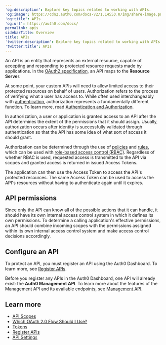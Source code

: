 ---
'og:description': Explore key topics related to working with APIs.
'og:image': https://cdn2.auth0.com/docs-v2/1.14553.0/img/share-image.png
'og:title': APIs
'og:url': https://auth0.com/docs/
permalink: apis
sidebarTitle: Overview
title: APIs
'twitter:description': Explore key topics related to working with APIs.
'twitter:title': APIs
---
An API is an entity that represents an external resource, capable of accepting and responding to protected resource requests made by applications. In the [OAuth2 specification](https://tools.ietf.org/html/rfc6749), an API maps to the **<Tooltip tip="Resource Server: Server hosting protected resources. Resource servers accept and respond to protected resource requests." cta="View Glossary" href="/docs/glossary?term=Resource+Server">Resource Server</Tooltip>**.

At some point, your custom APIs will need to allow limited access to their protected resources on behalf of users. Authorization refers to the process of verifying what a user has access to. While often used interchangeably with [authentication](/docs/authenticate), authorization represents a fundamentally different function. To learn more, read [Authentication and Authorization](/docs/get-started/identity-fundamentals/authentication-and-authorization).

In authorization, a user or application is granted access to an API after the API determines the extent of the permissions that it should assign. Usually, authorization occurs after identity is successfully validated through authentication so that the API has some idea of what sort of access it should grant.

Authorization can be determined through the use of [policies](/docs/manage-users/access-control/authorization-policies) and [rules](/docs/manage-users/access-control/rules-for-authorization-policies), which can be used with [role-based access control (RBAC)](/docs/manage-users/access-control/rbac). Regardless of whether RBAC is used, requested access is transmitted to the API via scopes and granted access is returned in issued <Tooltip tip="Access Token: Authorization credential, in the form of an opaque string or JWT, used to access an API." cta="View Glossary" href="/docs/glossary?term=Access+Tokens">Access Tokens</Tooltip>.

The application can then use the Access Token to access the API's protected resources. The same Access Token can be used to access the API's resources without having to authenticate again until it expires.

## API permissions

Since only the API can know all of the possible actions that it can handle, it should have its own internal access control system in which it defines its own permissions. To determine a calling application's effective permissions, an API should combine incoming scopes with the permissions assigned within its own internal access control system and make access control decisions accordingly.

## Configure an API

To protect an API, you must register an API using the <Tooltip tip="Auth0 Dashboard: Auth0's main product to configure your services." cta="View Glossary" href="/docs/glossary?term=Auth0+Dashboard">Auth0 Dashboard</Tooltip>. To learn more, see [Register APIs](/docs/get-started/auth0-overview/set-up-apis).

<Callout icon="file-lines" color="#0EA5E9" iconType="regular">

Before you register any APIs in the Auth0 Dashboard, one API will already exist: the **Auth0 Management API**. To learn more about the features of the Management API and its available endpoints, see [Management API](https://auth0.com/docs/api/management/v2).

</Callout>

## Learn more

* [API Scopes](/docs/get-started/apis/scopes/api-scopes)
* [Which OAuth 2.0 Flow Should I Use?](/docs/get-started/authentication-and-authorization-flow/which-oauth-2-0-flow-should-i-use)
* [Tokens](/docs/secure/tokens)
* [Register APIs](/docs/get-started/auth0-overview/set-up-apis)
* [API Settings](/docs/get-started/apis/api-settings)